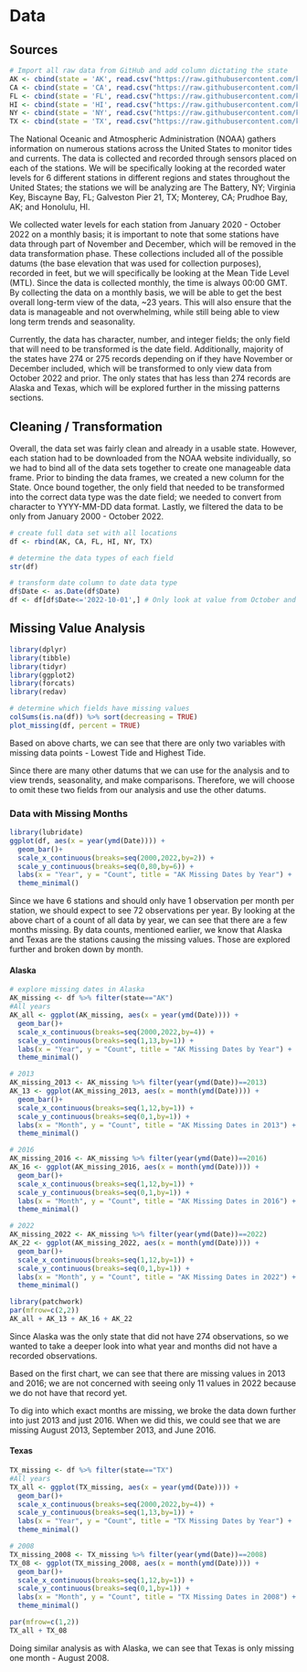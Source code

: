 # Data

## Sources

```r

# Import all raw data from GitHub and add column dictating the state
AK <- cbind(state = 'AK', read.csv("https://raw.githubusercontent.com/kylie-brothers/US-Water-Levels/main/Raw%20Data/AK_WL_Monthly.csv"))
CA <- cbind(state = 'CA', read.csv("https://raw.githubusercontent.com/kylie-brothers/US-Water-Levels/main/Raw%20Data/CA_WL_Monthly.csv"))
FL <- cbind(state = 'FL', read.csv("https://raw.githubusercontent.com/kylie-brothers/US-Water-Levels/main/Raw%20Data/FL_WL_Monthly.csv"))
HI <- cbind(state = 'HI', read.csv("https://raw.githubusercontent.com/kylie-brothers/US-Water-Levels/main/Raw%20Data/HI_WL_Monthly.csv"))
NY <- cbind(state = 'NY', read.csv("https://raw.githubusercontent.com/kylie-brothers/US-Water-Levels/main/Raw%20Data/NY_WL_Monthly.csv"))
TX <- cbind(state = 'TX', read.csv("https://raw.githubusercontent.com/kylie-brothers/US-Water-Levels/main/Raw%20Data/TX_WL_Monthly.csv"))

```

The National Oceanic and Atmospheric Administration (NOAA) gathers information on numerous stations across the United States to monitor tides and currents. The data is collected and recorded through sensors placed on each of the stations. We will be specifically looking at the recorded water levels for 6 different stations in different regions and states throughout the United States; the stations we will be analyzing are The Battery, NY; Virginia Key, Biscayne Bay, FL; Galveston Pier 21, TX; Monterey, CA; Prudhoe Bay, AK; and Honolulu, HI.

We collected water levels for each station from January 2020 - October 2022 on a monthly basis; it is important to note that some stations have data through part of November and December, which will be removed in the data transformation phase. These collections included all of the possible datums (the base elevation that was used for collection purposes), recorded in feet, but we will specifically be looking at the Mean Tide Level (MTL). Since the data is collected monthly, the time is always 00:00 GMT. By collecting the data on a monthly basis, we will be able to get the best overall long-term view of the data, ~23 years. This will also ensure that the data is manageable and not overwhelming, while still being able to view long term trends and seasonality.

Currently, the data has character, number, and integer fields; the only field that will need to be transformed is the date field. Additionally, majority of the states have 274 or 275 records depending on if they have November or December included, which will be transformed to only view data from October 2022 and prior. The only states that has less than 274 records are Alaska and Texas, which will be explored further in the missing patterns sections.

## Cleaning / Transformation

Overall, the data set was fairly clean and already in a usable state. However, each station had to be downloaded from the NOAA website individually, so we had to bind all of the data sets together to create one manageable data frame. Prior to binding the data frames, we created a new column for the State. Once bound together, the only field that needed to be transformed into the correct data type was the date field; we needed to convert from character to YYYY-MM-DD data format. Lastly, we filtered the data to be only from January 2000 - October 2022.

```r
# create full data set with all locations
df <- rbind(AK, CA, FL, HI, NY, TX)

# determine the data types of each field
str(df)

# transform date column to date data type
df$Date <- as.Date(df$Date)
df <- df[df$Date<='2022-10-01',] # Only look at value from October and prior
```

## Missing Value Analysis

```r
library(dplyr)
library(tibble)
library(tidyr)
library(ggplot2)
library(forcats)
library(redav)

# determine which fields have missing values
colSums(is.na(df)) %>% sort(decreasing = TRUE)
plot_missing(df, percent = TRUE)

```

Based on above charts, we can see that there are only two variables with missing data points - Lowest Tide and Highest Tide.

Since there are many other datums that we can use for the analysis and to view trends, seasonality, and make comparisons. Therefore, we will choose to omit these two fields from our analysis and use the other datums.

### Data with Missing Months

```r
library(lubridate)
ggplot(df, aes(x = year(ymd(Date)))) +
  geom_bar()+
  scale_x_continuous(breaks=seq(2000,2022,by=2)) +
  scale_y_continuous(breaks=seq(0,80,by=6)) +
  labs(x = "Year", y = "Count", title = "AK Missing Dates by Year") +
  theme_minimal()
```

Since we have 6 stations and should only have 1 observation per month per station, we should expect to see 72 observations per year. By looking at the above chart of a count of all data by year, we can see that there are a few months missing. By data counts, mentioned earlier, we know that Alaska and Texas are the stations causing the missing values. Those are explored further and broken down by month.

#### Alaska

```r
# explore missing dates in Alaska
AK_missing <- df %>% filter(state=="AK")
#All years
AK_all <- ggplot(AK_missing, aes(x = year(ymd(Date)))) +
  geom_bar()+
  scale_x_continuous(breaks=seq(2000,2022,by=4)) +
  scale_y_continuous(breaks=seq(1,13,by=1)) +
  labs(x = "Year", y = "Count", title = "AK Missing Dates by Year") +
  theme_minimal()

# 2013
AK_missing_2013 <- AK_missing %>% filter(year(ymd(Date))==2013)
AK_13 <- ggplot(AK_missing_2013, aes(x = month(ymd(Date)))) +
  geom_bar()+
  scale_x_continuous(breaks=seq(1,12,by=1)) +
  scale_y_continuous(breaks=seq(0,1,by=1)) +
  labs(x = "Month", y = "Count", title = "AK Missing Dates in 2013") +
  theme_minimal()

# 2016
AK_missing_2016 <- AK_missing %>% filter(year(ymd(Date))==2016)
AK_16 <- ggplot(AK_missing_2016, aes(x = month(ymd(Date)))) +
  geom_bar()+
  scale_x_continuous(breaks=seq(1,12,by=1)) +
  scale_y_continuous(breaks=seq(0,1,by=1)) +
  labs(x = "Month", y = "Count", title = "AK Missing Dates in 2016") +
  theme_minimal()

# 2022
AK_missing_2022 <- AK_missing %>% filter(year(ymd(Date))==2022)
AK_22 <- ggplot(AK_missing_2022, aes(x = month(ymd(Date)))) +
  geom_bar()+
  scale_x_continuous(breaks=seq(1,12,by=1)) +
  scale_y_continuous(breaks=seq(0,1,by=1)) +
  labs(x = "Month", y = "Count", title = "AK Missing Dates in 2022") +
  theme_minimal()

library(patchwork)
par(mfrow=c(2,2))
AK_all + AK_13 + AK_16 + AK_22
```

Since Alaska was the only state that did not have 274 observations, so we wanted to take a deeper look into what year and months did not have a recorded observations.

Based on the first chart, we can see that there are missing values in 2013 and 2016; we are not concerned with seeing only 11 values in 2022 because we do not have that record yet.

To dig into which exact months are missing, we broke the data down further into just 2013 and just 2016. When we did this, we could see that we are missing August 2013, September 2013, and June 2016.


#### Texas

```r
TX_missing <- df %>% filter(state=="TX")
#All years
TX_all <- ggplot(TX_missing, aes(x = year(ymd(Date)))) +
  geom_bar()+
  scale_x_continuous(breaks=seq(2000,2022,by=4)) +
  scale_y_continuous(breaks=seq(1,13,by=1)) +
  labs(x = "Year", y = "Count", title = "TX Missing Dates by Year") +
  theme_minimal()

# 2008
TX_missing_2008 <- TX_missing %>% filter(year(ymd(Date))==2008)
TX_08 <- ggplot(TX_missing_2008, aes(x = month(ymd(Date)))) +
  geom_bar()+
  scale_x_continuous(breaks=seq(1,12,by=1)) +
  scale_y_continuous(breaks=seq(0,1,by=1)) +
  labs(x = "Month", y = "Count", title = "TX Missing Dates in 2008") +
  theme_minimal()

par(mfrow=c(1,2))
TX_all + TX_08
```

Doing similar analysis as with Alaska, we can see that Texas is only missing one month - August 2008.
